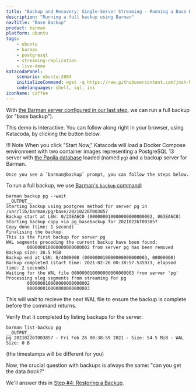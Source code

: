 ```yaml
---
title: "Backup and Recovery: Single-Server Streaming - Running a Base Backup"
description: "Running a full backup using Barman"
navTitle: "Base Backup"
product: barman
platform: ubuntu
tags:
    - ubuntu
    - barman
    - postgresql
    - streaming-replication
    - live-demo
katacodaPanel:
    scenario: ubuntu:2004
    initializeCommand: wget -q https://raw.githubusercontent.com/josh-heyer/barmantutorial/main/step03-backup/docker-compose.yaml ; docker-compose up -d ; clear ; docker exec -it -u barman backup /bin/bash
    codelanguages: shell, sql, ini
iconName: coffee
---
```


With [the Barman server configured in our last step](step02-backup-setup), we can run a full backup (or "base backup").

This demo is interactive. You can follow along right in your browser, using Katacoda, by clicking the button below.

!!! Note
    When you click "Start Now," Katacoda will load a Docker Compose environment with two container images representing a
    PostgreSQL 13 server with [the Pagila database](https://github.com/devrimgunduz/pagila) loaded (named `pg`)
    and a backup server for Barman.    
    
    Once you see a `barman@backup` prompt, you can follow the steps below.

<KatacodaPanel />

To run a full backup, we use [Barman's `backup` command](http://docs.pgbarman.org/release/2.12/#backup):

```shell
barman backup pg --wait
__OUTPUT__
Starting backup using postgres method for server pg in /var/lib/barman/pg/base/20210226T003857
Backup start at LSN: 0/23EA6C0 (000000010000000000000002, 003EA6C0)
Starting backup copy via pg_basebackup for 20210226T003857
Copy done (time: 1 second)
Finalising the backup.
This is the first backup for server pg
WAL segments preceding the current backup have been found:
        000000010000000000000002 from server pg has been removed
Backup size: 38.5 MiB
Backup end at LSN: 0/4000000 (000000010000000000000003, 00000000)
Backup completed (start time: 2021-02-26 00:38:57.535973, elapsed time: 2 seconds)
Waiting for the WAL file 000000010000000000000003 from server 'pg'
Processing xlog segments from streaming for pg
        000000010000000000000002
        000000010000000000000003
```

This will wait to recieve the next WAL file to ensure the backup is complete before the command returns.

Verify that it completed by listing backups for the server:

```shell
barman list-backup pg
__OUTPUT__
pg 20210226T003857 - Fri Feb 26 00:38:59 2021 - Size: 54.5 MiB - WAL Size: 0 B
```
(the timestamps will be different for you)

<!-- This needs barman-cli on the database server - which means I can't use the std postgresql image. TODO!

Of course, we've configured streaming backups - so we shouldn't need to depend on having a base backup for every change made to the database. Let's make a small modification to the data and verify that it arrives. 

First, log into the database (we'll use our barman user for convenience in this demonstration):

```shell
psql -h pg -d pagila -U barman
```

Then make a modifications, and view the results:

```sql
Update actor Set first_name='ALOYSIUS' where actor_id=23;
Select * From actor Where last_name='KILMER';
/q
```

Ok, let's see if it showed up:

```shell
grep 'ALOYSIUS' pg/streaming/*
```

There it is! The current WAL segment hasn't been rotated yet, but we have the most recent data in the *partial* WAL streamed to Barman. So in theory, nothing would be lost of something *terrible* happened to the database right now... 

--->

Now, the crucial question with backups is always the same: "can you get the data *back?*"

We'll answer this in [Step #4: Restoring a Backup](step04-restore).
